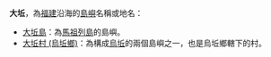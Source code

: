 {{distinguish|大邱}}
'''大坵'''，為[[福建省_(中華民國)|福建]]沿海的[[島嶼|島嶼]]名稱或地名：
*[[大坵島|大坵島]]：為[[馬祖列島|馬祖列島]]的島嶼。
*[[大坵村_(烏坵鄉)|大坵村 (烏坵鄉)]]：為構成[[烏坵鄉|烏坵]]的兩個島嶼之一，也是烏坵鄉轄下的村。
{{disambig|D|Cat=二字地名消歧义}}